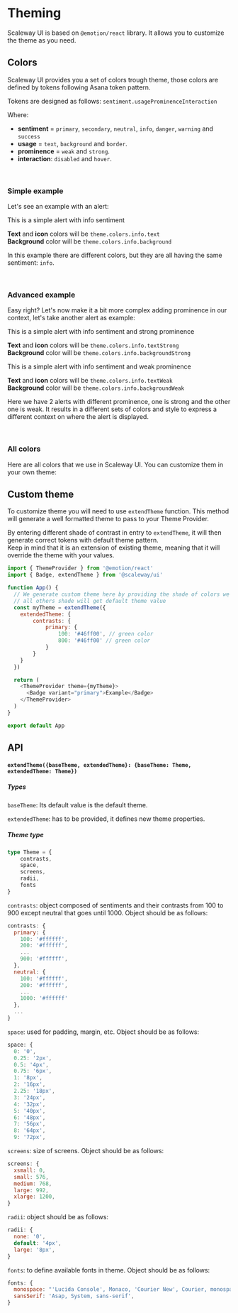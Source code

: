 
<Meta title="Theme" />

# Theming

Scaleway UI is based on `@emotion/react` library. It allows you to customize the theme as you need.

## Colors

Scaleway UI provides you a set of colors trough theme, those colors are defined by tokens following Asana token pattern.

Tokens are designed as follows: `sentiment.usageProminenceInteraction`

Where:

- **sentiment** = `primary`, `secondary`, `neutral`, `info`, `danger`, `warning` and `success`
- **usage** = `text`, `background` and `border`.
- **prominence** = `weak` and `strong`.
- **interaction**: `disabled` and `hover`.

<p>&nbsp;</p>

### Simple example

Let's see an example with an alert:

<ThemeWrapper>
  <Alert type="info">This is a simple alert with info sentiment</Alert>
</ThemeWrapper>

**Text** and **icon** colors will be `theme.colors.info.text`<br/>
**Background** color will be `theme.colors.info.background`

In this example there are different colors, but they are all having the same sentiment: `info`.

<p>&nbsp;</p>

### Advanced example

Easy right? Let's now make it a bit more complex adding prominence in our context, let's take another alert as example:

<ThemeWrapper>
  <Alert variant="filled" type="info">This is a simple alert with info sentiment and strong prominence</Alert>
</ThemeWrapper>

**Text** and **icon** colors will be `theme.colors.info.textStrong`<br/>
**Background** color will be `theme.colors.info.backgroundStrong`

<ThemeWrapper>
  <Alert variant="outlined" type="info">This is a simple alert with info sentiment and weak prominence</Alert>
</ThemeWrapper>

**Text** and **icon** colors will be `theme.colors.info.textWeak`<br/>
**Background** color will be `theme.colors.info.backgroundWeak`

Here we have 2 alerts with different prominence, one is strong and the other one is weak.
It results in a different sets of colors and style to express a different context on where the alert is displayed.

<p>&nbsp;</p>

### All colors

Here are all colors that we use in Scaleway UI. You can customize them in your own theme:

<Colors />

## Custom theme

To customize theme you will need to use `extendTheme` function. This method will generate a well formatted theme to pass
to your Theme Provider.

By entering different shade of contrast in entry to `extendTheme`, it will then generate correct tokens with default theme pattern.<br/>
Keep in mind that it is an extension of existing theme, meaning that it will override the theme with your values.

```js
import { ThemeProvider } from '@emotion/react'
import { Badge, extendTheme } from '@scaleway/ui'

function App() {
  // We generate custom theme here by providing the shade of colors we want to change
  // all others shade will get default theme value
  const myTheme = extendTheme({
    extendedTheme: {
        contrasts: {
            primary: {
                100: '#46ff00', // green color
                800: '#46ff00' // green color
            }
        }
    }
  })

  return (
    <ThemeProvider theme={myTheme}>
      <Badge variant="primary">Example</Badge>
    </ThemeProvider>
  )
}

export default App
```

## API

#### `extendTheme({baseTheme, extendedTheme}: {baseTheme: Theme, extendedTheme: Theme})`

##### Types

`baseTheme`: Its default value is the default theme.

`extendedTheme`: has to be provided, it defines new theme properties.

##### Theme type

```ts
type Theme = {
    contrasts,
    space,
    screens,
    radii,
    fonts
}
```

`contrasts`: object composed of sentiments and their contrasts from 100 to 900 except neutral that goes until 1000. Object should be as follows:

```js
contrasts: {
  primary: {
    100: '#ffffff',
    200: '#ffffff',
    ...
    900: '#ffffff',
  },
  neutral: {
    100: '#ffffff',
    200: '#ffffff',
    ...
    1000: '#ffffff'
  },
  ...
}
```

`space`: used for padding, margin, etc. Object should be as follows:

```js
space: {
  0: '0',
  0.25: '2px',
  0.5: '4px',
  0.75: '6px',
  1: '8px',
  2: '16px',
  2.25: '18px',
  3: '24px',
  4: '32px',
  5: '40px',
  6: '48px',
  7: '56px',
  8: '64px',
  9: '72px',
```

`screens`: size of screens. Object should be as follows:

```js
screens: {
  xsmall: 0,
  small: 576,
  medium: 768,
  large: 992,
  xlarge: 1200,
}
```

`radii`: object should be as follows:

```js
radii: {
  none: '0',
  default: '4px',
  large: '8px',
}
```

`fonts`: to define available fonts in theme. Object should be as follows:

```js
fonts: {
  monospace: "'Lucida Console', Monaco, 'Courier New', Courier, monospace",
  sansSerif: 'Asap, System, sans-serif',
}
```
